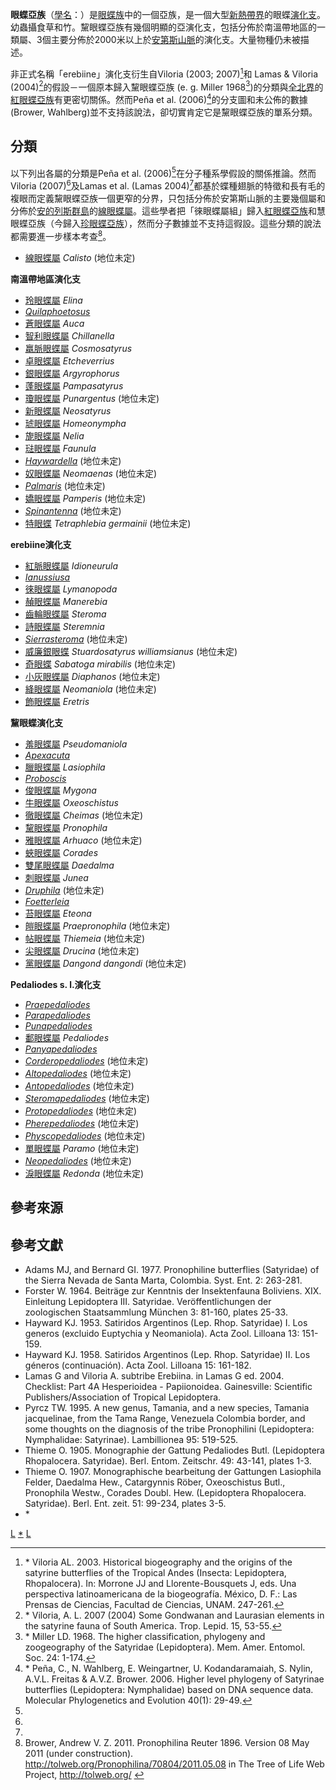 {{NoteTA|G1=Butterfly}}
{{Automatic Taxobox
| taxon = Pronophilina
| authority = Reuter, 1896
| image = Pedaliodes hewitsoni MHNT ventre.jpg
| image_caption = 雄性[[海氏酒眼蝶|海氏酒眼蝶]]指名亞種<br />''Pedaliodes hewitsoni hewitsoni''
| type_species = [[黧眼蝶|黧眼蝶]]<br />''Pronophila thelebe''
| type_species_authority = Edward Doubleday, [1849]<ref>* Doubleday, [1849]; [[約翰·額巴迪·韋斯特伍德|Westwood]], [1851] [https://archive.org/details/generaofdiurnall25052doub The genera of diurnal Lepidoptera, comprising their generic characters, a notice of their habitats and transformations, and a catalogue of the species of each genus]; illustrated with 86 plates by W. C. Hewitson Gen. diurn. Lep. (1): [http://archive.org/stream/generaofdiurnall25052doub#page/n350/mode/1up 頁60]</ref>
| subdivision_ranks = 屬
| subdivision = 有66個屬，詳見正文。
}}

'''{{zy|黧|-{zh-cn:lí;zh-tw:ㄌㄧˊ;zh-hk:lai4;zh-sg:lí}-}}眼蝶亞族'''（[[學名|學名]]：{{sname|'''''Pronophilina'''''}}）是[[眼蝶族|眼蝶族]]中的一個亞族，是一個大型[[新熱帶界|新熱帶界]]的眼蝶[[演化支|演化支]]。幼蟲攝食草和竹。黧眼蝶亞族有幾個明顯的亞演化支，包括分佈於南溫帶地區的一類屬、3個主要分佈於2000米以上於[[安第斯山脈|安第斯山脈]]的演化支。大量物種仍未被描述。

非正式名稱「erebiine」演化支衍生自Viloria (2003; 2007)<ref name="v">* Viloria AL. 2003. Historical biogeography and the origins of the satyrine butterflies of the Tropical Andes (Insecta: Lepidoptera, Rhopalocera). In: Morrone JJ and Llorente-Bousquets J, eds. Una perspectiva latinoamericana de la biogeografía. México, D. F.: Las Prensas de Ciencias, Facultad de Ciencias, UNAM. 247-261.</ref>和 Lamas & Viloria (2004)<ref name="v2">* Viloria, A. L. 2007 (2004) Some Gondwanan and Laurasian elements in the satyrine fauna of South America. Trop. Lepid. 15, 53-55.</ref>的假設－一個原本歸入黧眼蝶亞族 (e. g. Miller 1968<ref>* Miller LD. 1968. The higher classification, phylogeny and zoogeography of the Satyridae (Lepidoptera). Mem. Amer. Entomol. Soc. 24: 1-174.</ref>)的分類與[[全北界|全北界]]的[[紅眼蝶亞族|紅眼蝶亞族]]有更密切關係。然而Peña et al. (2006)<ref name="p">* Peña, C., N. Wahlberg, E. Weingartner, U. Kodandaramaiah, S. Nylin, A.V.L. Freitas & A.V.Z. Brower. 2006. Higher level phylogeny of Satyrinae butterflies (Lepidoptera: Nymphalidae) based on DNA sequence data. Molecular Phylogenetics and Evolution 40(1): 29-49.</ref>的分支圖和未公佈的數據(Brower, Wahlberg)並不支持該說法，卻切實肯定它是黧眼蝶亞族的單系分類。

== 分類 ==
以下列出各屬的分類是Peña et al. (2006)<ref name="p"/>在分子種系學假設的關係推論。然而Viloria (2007)<ref name="v"/>及Lamas et al. (Lamas 2004)<ref name="v2"/>都基於蝶種翅脈的特徵和長有毛的複眼而定義黧眼蝶亞族一個更窄的分界，只包括分佈於安第斯山脈的主要幾個屬和分佈於[[安的列斯群島|安的列斯群島]]的[[線眼蝶屬|線眼蝶屬]]。這些學者把「徠眼蝶屬組」歸入[[紅眼蝶亞族|紅眼蝶亞族]]和慧眼蝶亞族（今歸入[[珍眼蝶亞族|珍眼蝶亞族]]），然而分子數據並不支持這徦設。這些分類的說法都需要進一步樣本考查<ref>Brower, Andrew V. Z. 2011. Pronophilina Reuter 1896. Version 08 May 2011 (under construction). http://tolweb.org/Pronophilina/70804/2011.05.08 in The Tree of Life Web Project, http://tolweb.org/ {{Wayback|url=http://tolweb.org/ |date=20110515100516 }}</ref>。
* [[線眼蝶屬|線眼蝶屬]] ''Calisto'' (地位未定)

'''南溫帶地區演化支'''
* [[玲眼蝶屬|玲眼蝶屬]] ''Elina''
* ''[[Quilaphoetosus|Quilaphoetosus]]''
* [[蒼眼蝶屬|蒼眼蝶屬]] ''Auca''
* [[智利眼蝶屬|智利眼蝶屬]] ''Chillanella''
* [[羸脈眼蝶屬|羸脈眼蝶屬]] ''Cosmosatyrus''
* [[卓眼蝶屬|卓眼蝶屬]] ''Etcheverrius''
* [[銀眼蝶屬|銀眼蝶屬]] ''Argyrophorus''
* [[蓬眼蝶屬|蓬眼蝶屬]] ''Pampasatyrus''
* [[瓊眼蝶屬|瓊眼蝶屬]] ''Punargentus'' (地位未定)
* [[新眼蝶屬|新眼蝶屬]] ''Neosatyrus''
* [[琥眼蝶屬|琥眼蝶屬]] ''Homeonympha''
* [[旎眼蝶屬|旎眼蝶屬]] ''Nelia''
* [[琺眼蝶屬|琺眼蝶屬]] ''Faunula''
* ''[[Haywardella|Haywardella]]'' (地位未定)
* [[奴眼蝶屬|奴眼蝶屬]] ''Neomaenas'' (地位未定)
* ''[[Palmaris|Palmaris]]'' (地位未定)
* [[嬌眼蝶屬|嬌眼蝶屬]] ''Pamperis'' (地位未定)
* ''[[Spinantenna|Spinantenna]]'' (地位未定)
* [[特眼蝶|特眼蝶]] ''Tetraphlebia germainii'' (地位未定)

'''erebiine演化支'''
* [[紅脈眼蝶屬|紅脈眼蝶屬]] ''Idioneurula''
* ''[[Ianussiusa|Ianussiusa]]''
* [[徠眼蝶屬|徠眼蝶屬]] ''Lymanopoda''
* [[赬眼蝶屬|赬眼蝶屬]] ''Manerebia''
* [[齒輪眼蝶屬|齒輪眼蝶屬]] ''Steroma''
* [[詩眼蝶屬|詩眼蝶屬]] ''Steremnia''
* ''[[Sierrasteroma|Sierrasteroma]]'' (地位未定)
* [[威廉銀眼蝶|威廉銀眼蝶]] ''Stuardosatyrus williamsianus'' (地位未定)
* [[奇眼蝶|奇眼蝶]] ''Sabatoga mirabilis'' (地位未定)
* [[小灰眼蝶屬|小灰眼蝶屬]] ''Diaphanos'' (地位未定)
* [[絳眼蝶屬|絳眼蝶屬]] ''Neomaniola'' (地位未定)
* [[飾眼蝶屬|飾眼蝶屬]] ''Eretris''

'''黧眼蝶演化支'''
* [[羞眼蝶屬|羞眼蝶屬]] ''Pseudomaniola''
* ''[[Apexacuta|Apexacuta]]''
* [[臘眼蝶屬|臘眼蝶屬]] ''Lasiophila''
* ''[[Proboscis|Proboscis]]''
* [[俊眼蝶屬|俊眼蝶屬]] ''Mygona''
* [[牛眼蝶屬|牛眼蝶屬]] ''Oxeoschistus''
* [[徹眼蝶屬|徹眼蝶屬]] ''Cheimas'' (地位未定)
* [[黧眼蝶屬|黧眼蝶屬]] ''Pronophila''
* [[雅眼蝶屬|雅眼蝶屬]] ''Arhuaco'' (地位未定)
* [[蛺眼蝶屬|蛺眼蝶屬]] ''Corades''
* [[雙尾眼蝶屬|雙尾眼蝶屬]] ''Daedalma''
* [[刺眼蝶屬|刺眼蝶屬]] ''Junea''
* ''[[Druphila|Druphila]]'' (地位未定)
* ''[[Foetterleia|Foetterleia]]''
* [[苔眼蝶屬|苔眼蝶屬]] ''Eteona''
* [[皚眼蝶屬|皚眼蝶屬]] ''Praepronophila'' (地位未定)
* [[帖眼蝶屬|帖眼蝶屬]] ''Thiemeia'' (地位未定)
* [[尖眼蝶屬|尖眼蝶屬]] ''Drucina'' (地位未定)
* [[黨眼蝶屬|黨眼蝶屬]] ''Dangond dangondi'' (地位未定)

'''Pedaliodes s. l.演化支'''
* ''[[Praepedaliodes|Praepedaliodes]]''
* ''[[Parapedaliodes|Parapedaliodes]]''
* ''[[Punapedaliodes|Punapedaliodes]]''
* [[鄱眼蝶屬|鄱眼蝶屬]] ''Pedaliodes''
* ''[[Panyapedaliodes|Panyapedaliodes]]''
* ''[[Corderopedaliodes|Corderopedaliodes]]'' (地位未定)
* ''[[Altopedaliodes|Altopedaliodes]]'' (地位未定)
* ''[[Antopedaliodes|Antopedaliodes]]'' (地位未定)
* ''[[Steromapedaliodes|Steromapedaliodes]]'' (地位未定)
* ''[[Protopedaliodes|Protopedaliodes]]'' (地位未定)
* ''[[Pherepedaliodes|Pherepedaliodes]]'' (地位未定)
* ''[[Physcopedaliodes|Physcopedaliodes]]'' (地位未定)
* [[單眼蝶屬|單眼蝶屬]] ''Paramo'' (地位未定)
* ''[[Neopedaliodes|Neopedaliodes]]'' (地位未定)
* [[淚眼蝶屬|淚眼蝶屬]] ''Redonda'' (地位未定)

== 參考來源 ==
{{reflist}}

== 參考文獻 ==
* Adams MJ, and Bernard GI. 1977. Pronophiline butterflies (Satyridae) of the Sierra Nevada de Santa Marta, Colombia. Syst. Ent. 2: 263-281.
* Forster W. 1964. Beiträge zur Kenntnis der Insektenfauna Boliviens. XIX. Einleitung Lepidoptera III. Satyridae. Veröffentlichungen der zoologischen Staatsammlung München 3: 81-160, plates 25-33.
* Hayward KJ. 1953. Satiridos Argentinos (Lep. Rhop. Satyridae) I. Los generos (excluido Euptychia y Neomaniola). Acta Zool. Lilloana 13: 151-159.
* Hayward KJ. 1958. Satiridos Argentinos (Lep. Rhop. Satyridae) II. Los géneros (continuación). Acta Zool. Lilloana 15: 161-182.
* Lamas G and Viloria A. subtribe Erebiina. in Lamas G ed. 2004. Checklist: Part 4A Hesperioidea - Papiionoidea. Gainesville: Scientific Publishers/Association of Tropical Lepidoptera.
* Pyrcz TW. 1995. A new genus, Tamania, and a new species, Tamania jacquelinae, from the Tama Range, Venezuela Colombia border, and some thoughts on the diagnosis of the tribe Pronophilini (Lepidoptera: Nymphalidae: Satyrinae). Lambillionea 95: 519-525.
* Thieme O. 1905. Monographie der Gattung Pedaliodes Butl. (Lepidoptera Rhopalocera. Satyridae). Berl. Entom. Zeitschr. 49: 43-141, plates 1-3.
* Thieme O. 1907. Monographische bearbeitung der Gattungen Lasiophila Felder, Daedalma Hew., Catargynnis Röber, Oxeoschistus Butl., Pronophila Westw., Corades Doubl. Hew. (Lepidoptera Rhopalocera. Satyridae). Berl. Ent. zeit. 51: 99-234, plates 3-5.
* * {{Cite book | author = 寿建新,周尧,李宇飞 | title = 世界蝴蝶分類名錄 | location = 中國 | publisher = 陝西科學技術出版社 | date = 2006-04-01 | ISBN = 9787536936768 | language= zh-hans }}

{{Commons category| Pronophilina}}

{{眼蝶亞科}}

{{taxonbar}}
[[Category:_1896年描述的分类群|L]]
[[Category:黧眼蝶亞族|*]]
[[Category:眼蝶族|L]]